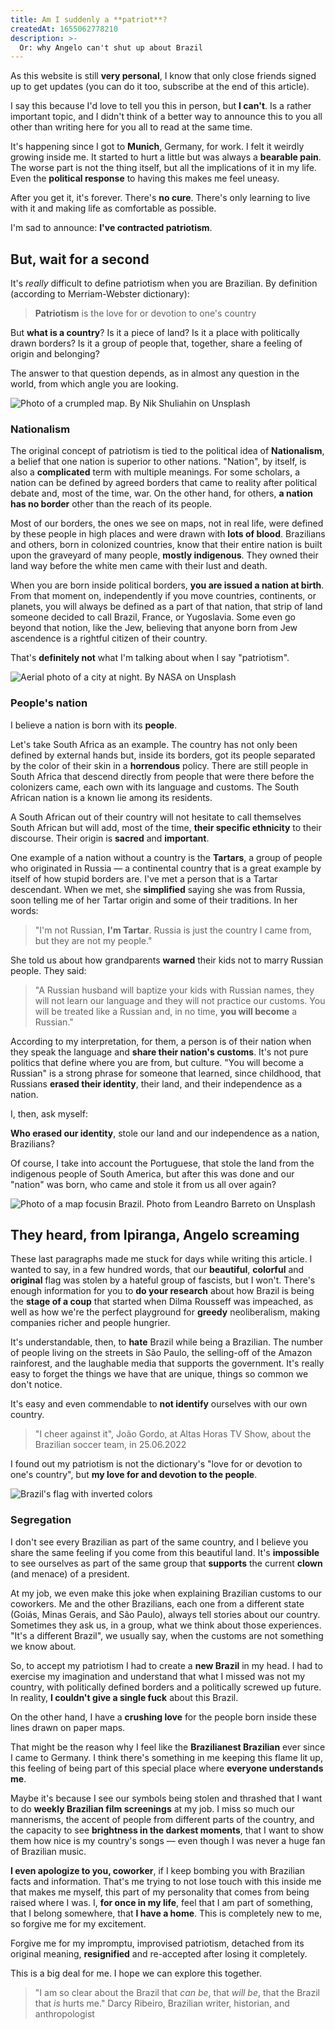 ```yaml
---
title: Am I suddenly a **patriot**?
createdAt: 1655062778210
description: >-
  Or: why Angelo can't shut up about Brazil
---
```


As this website is still **very personal**, I know that only close friends signed up to get updates (you can do it too, subscribe at the end of this article).

I say this because I'd love to tell you this in person, but **I can't**. Is a rather important topic, and I didn't think of a better way to announce this to you all other than writing here for you all to read at the same time.

It's happening since I got to **Munich**, Germany, for work. I felt it weirdly growing inside me. It started to hurt a little but was always a **bearable pain**. The worse part is not the thing itself, but all the implications of it in my life. Even the **political response** to having this makes me feel uneasy.

After you get it, it's forever. There's **no cure**. There's only learning to live with it and making life as comfortable as possible.

I'm sad to announce: **I've contracted patriotism**.

## But, wait for a second

It's _really_ difficult to define patriotism when you are Brazilian. By definition (according to Merriam-Webster dictionary):

> **Patriotism** is the love for or devotion to one's country

But **what is a country**? Is it a piece of land? Is it a place with politically drawn borders? Is it a group of people that, together, share a feeling of origin and belonging?

The answer to that question depends, as in almost any question in the world, from which angle you are looking.

![Photo of a crumpled map. By Nik Shuliahin on Unsplash](./map1.jpg)

### Nationalism

The original concept of patriotism is tied to the political idea of **Nationalism**, a belief that one nation is superior to other nations. "Nation", by itself, is also a **complicated** term with multiple meanings. For some scholars, a nation can be defined by agreed borders that came to reality after political debate and, most of the time, war. On the other hand, for others, **a nation has no border** other than the reach of its people.

Most of our borders, the ones we see on maps, not in real life, were defined by these people in high places and were drawn with **lots of blood**. Brazilians and others, born in colonized countries, know that their entire nation is built upon the graveyard of many people, **mostly indigenous**. They owned their land way before the white men came with their lust and death.

When you are born inside political borders, **you are issued a nation at birth**. From that moment on, independently if you move countries, continents, or planets, you will always be defined as a part of that nation, that strip of land someone decided to call Brazil, France, or Yugoslavia. Some even go beyond that notion, like the Jew, believing that anyone born from Jew ascendence is a rightful citizen of their country.

That's **definitely not** what I'm talking about when I say "patriotism".

![Aerial photo of a city at night. By NASA on Unsplash](./map2.jpg)

### People's nation

I believe a nation is born with its **people**.

Let's take South Africa as an example. The country has not only been defined by external hands but, inside its borders, got its people separated by the color of their skin in a **horrendous** policy. There are still people in South Africa that descend directly from people that were there before the colonizers came, each own with its language and customs. The South African nation is a known lie among its residents.

A South African out of their country will not hesitate to call themselves South African but will add, most of the time, **their specific ethnicity** to their discourse. Their origin is **sacred** and **important**.

One example of a nation without a country is the **Tartars**, a group of people who originated in Russia — a continental country that is a great example by itself of how stupid borders are. I've met a person that is a Tartar descendant. When we met, she **simplified** saying she was from Russia, soon telling me of her Tartar origin and some of their traditions. In her words:

> "I'm not Russian, **I'm Tartar**. Russia is just the country I came from, but they are not my people."

She told us about how grandparents **warned** their kids not to marry Russian people. They said:

> "A Russian husband will baptize your kids with Russian names, they will not learn our language and they will not practice our customs. You will be treated like a Russian and, in no time, **you will become** a Russian."

According to my interpretation, for them, a person is of their nation when they speak the language and **share their nation's customs**. It's not pure politics that define where you are from, but culture. "You will become a Russian" is a strong phrase for someone that learned, since childhood, that Russians **erased their identity**, their land, and their independence as a nation.

I, then, ask myself:

**Who erased our identity**, stole our land and our independence as a nation, Brazilians?

Of course, I take into account the Portuguese, that stole the land from the indigenous people of South America, but after this was done and our "nation" was born, who came and stole it from us all over again?

![Photo of a map focusin Brazil. Photo from Leandro Barreto on Unsplash](./map.jpg)

## They heard, from Ipiranga, Angelo screaming

These last paragraphs made me stuck for days while writing this article. I wanted to say, in a few hundred words, that our **beautiful**, **colorful** and **original** flag was stolen by a hateful group of fascists, but I won't. There's enough information for you to **do your research** about how Brazil is being the **stage of a coup** that started when Dilma Rousseff was impeached, as well as how we're the perfect playground for **greedy** neoliberalism, making companies richer and people hungrier.

It's understandable, then, to **hate** Brazil while being a Brazilian. The number of people living on the streets in São Paulo, the selling-off of the Amazon rainforest, and the laughable media that supports the government. It's really easy to forget the things we have that are unique, things so common we don't notice.

It's easy and even commendable to **not identify** ourselves with our own country.

> "I cheer against it",
> João Gordo, at Altas Horas TV Show, about the Brazilian soccer team, in 25.06.2022

I found out my patriotism is not the dictionary's "love for or devotion to one's country", but **my love for and devotion to the people**.

![Brazil's flag with inverted colors](./brasil.png)

### Segregation

I don't see every Brazilian as part of the same country, and I believe you share the same feeling if you come from this beautiful land. It's **impossible** to see ourselves as part of the same group that **supports** the current **clown** (and menace) of a president.

At my job, we even make this joke when explaining Brazilian customs to our coworkers. Me and the other Brazilians, each one from a different state (Goiás, Minas Gerais, and São Paulo), always tell stories about our country. Sometimes they ask us, in a group, what we think about those experiences. "It's a different Brazil", we usually say, when the customs are not something we know about.

So, to accept my patriotism I had to create a **new Brazil** in my head. I had to exercise my imagination and understand that what I missed was not my country, with politically defined borders and a politically screwed up future. In reality, **I couldn't give a single fuck** about this Brazil.

On the other hand, I have a **crushing love** for the people born inside these lines drawn on paper maps.

That might be the reason why I feel like the **Brazilianest Brazilian** ever since I came to Germany. I think there's something in me keeping this flame lit up, this feeling of being part of this special place where **everyone understands me**.

Maybe it's because I see our symbols being stolen and thrashed that I want to do **weekly Brazilian film screenings** at my job. I miss so much our mannerisms, the accent of people from different parts of the country, and the capacity to see **brightness in the darkest moments**, that I want to show them how nice is my country's songs — even though I was never a huge fan of Brazilian music.

**I even apologize to you, coworker**, if I keep bombing you with Brazilian facts and information. That's me trying to not lose touch with this inside me that makes me myself, this part of my personality that comes from being raised where I was. I, **for once in my life**, feel that I am part of something, that I belong somewhere, that **I have a home**. This is completely new to me, so forgive me for my excitement.

Forgive me for my impromptu, improvised patriotism, detached from its original meaning, **resignified** and re-accepted after losing it completely.

This is a big deal for me. I hope we can explore this together.

> "I am so clear about the Brazil that _can be_, that _will be_, that the Brazil that _is_ hurts me."
> Darcy Ribeiro, Brazilian writer, historian, and anthropologist
